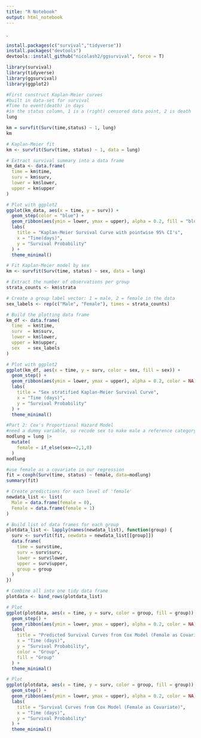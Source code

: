 ```yaml
---
title: "R Notebook"
output: html_notebook
---
```


. 
```r
install.packages(c("survival","tidyverse"))
install.packages("devtools") 
devtools::install_github("nicolash2/ggsurvival", force = T)
```
```r

library(survival)
library(tidyverse)
library(ggsurvival)
library(ggplot2)
```

```r
#First construct Kaplan-Meier curves
#built in data-set for survival
#Time to event(death) in days
#in the status column, 1 is a (right) censored data point, 2 is death
lung
```
```r
km = survfit(Surv(time,status) ~ 1, lung) 
km
```

```r

# Kaplan-Meier fit
km <- survfit(Surv(time, status) ~ 1, data = lung)

# Extract survival summary into a data frame
km_data <- data.frame(
  time = km$time,
  surv = km$surv,
  lower = km$lower,
  upper = km$upper
)

# Plot with ggplot2
ggplot(km_data, aes(x = time, y = surv)) +
  geom_step(color = "blue") +
  geom_ribbon(aes(ymin = lower, ymax = upper), alpha = 0.2, fill = "blue") +
  labs(
    title = "Kaplan-Meier Survival Curve with pointwise 95% CI's",
    x = "Time(days)",
    y = "Survival Probability"
  ) +
  theme_minimal()

```

```r
# Fit Kaplan-Meier model by sex
km <- survfit(Surv(time, status) ~ sex, data = lung)

# Extract the number of observations per group
strata_counts <- km$strata

# Create a group label vector: 1 = male, 2 = female in the data
sex_labels <- rep(c("Male", "Female"), times = strata_counts)

# Build the plotting data frame
km_df <- data.frame(
  time  = km$time,
  surv  = km$surv,
  lower = km$lower,
  upper = km$upper,
  sex   = sex_labels
)

# Plot with ggplot2
ggplot(km_df, aes(x = time, y = surv, color = sex, fill = sex)) +
  geom_step() +
  geom_ribbon(aes(ymin = lower, ymax = upper), alpha = 0.2, color = NA) +
  labs(
    title = "Sex stratified Kaplan-Meier Survival Curve",
    x = "Time (days)",
    y = "Survival Probability"
  ) +
  theme_minimal()
```
```r
#Part 2: Cox's Proportional Hazard Model
#need a dummy variable, so recode sex to make male a reference category
modlung = lung |>
  mutate(
    female = if_else(sex==2,1,0)
  )
modlung
```
```r
#use female as a covariate in our regression
fit = coxph(Surv(time, status) ~ female, data=modlung)
summary(fit)
```
```r

# Create predictions for each level of 'female'
newdata_list <- list(
  Male = data.frame(female = 0),
  Female = data.frame(female = 1)
)

# Build list of data frames for each group
plotdata_list <- lapply(names(newdata_list), function(group) {
  surv <- survfit(fit, newdata = newdata_list[[group]])
  data.frame(
    time = surv$time,
    surv = surv$surv,
    lower = surv$lower,
    upper = surv$upper,
    group = group
  )
})

# Combine all into one tidy data frame
plotdata <- bind_rows(plotdata_list)

# Plot
ggplot(plotdata, aes(x = time, y = surv, color = group, fill = group)) +
  geom_step() +
  geom_ribbon(aes(ymin = lower, ymax = upper), alpha = 0.2, color = NA) +
  labs(
    title = "Predicted Survival Curves from Cox Model (Female as Covariate)",
    x = "Time (days)",
    y = "Survival Probability",
    color = "Group",
    fill = "Group"
  ) +
  theme_minimal()
```

```r
# Plot
ggplot(plotdata, aes(x = time, y = surv, color = group, fill = group)) +
  geom_step() +
  geom_ribbon(aes(ymin = lower, ymax = upper), alpha = 0.2, color = NA) +
  labs(
    title = "Survival Curves from Cox Model (Female as Covariate)",
    x = "Time (days)",
    y = "Survival Probability"
  ) +
  theme_minimal()
```

